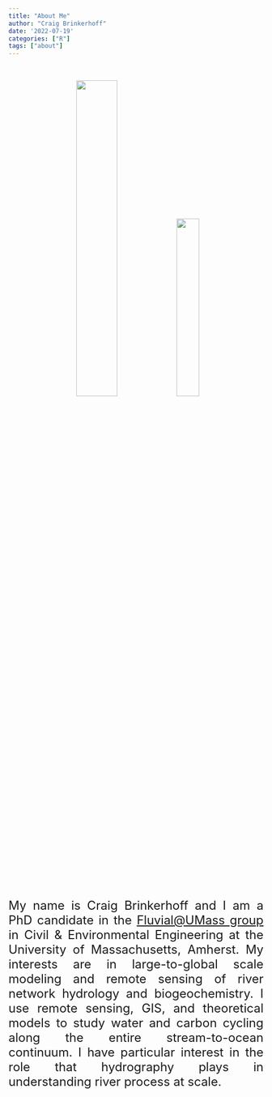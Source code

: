 ```yaml
---
title: "About Me"
author: "Craig Brinkerhoff"
date: '2022-07-19'
categories: ["R"]
tags: ["about"]
---
```


<br>
<center>
![](pic1.jpg){width=40%} ![](pic2.jpg){width=30%}

</center>
<br>
<font size="5"><div style="text-align: justify">
My name is Craig Brinkerhoff and I am a PhD candidate in the [Fluvial@UMass group](https://blogs.umass.edu/cjgleason/) in Civil & Environmental Engineering at the University of Massachusetts, Amherst. My interests are in large-to-global scale modeling and remote sensing of river network hydrology and biogeochemistry. I use remote sensing, GIS, and theoretical models to study water and carbon cycling along the entire stream-to-ocean continuum. I have particular interest in the role that hydrography plays in understanding river process at scale.
<br><br>